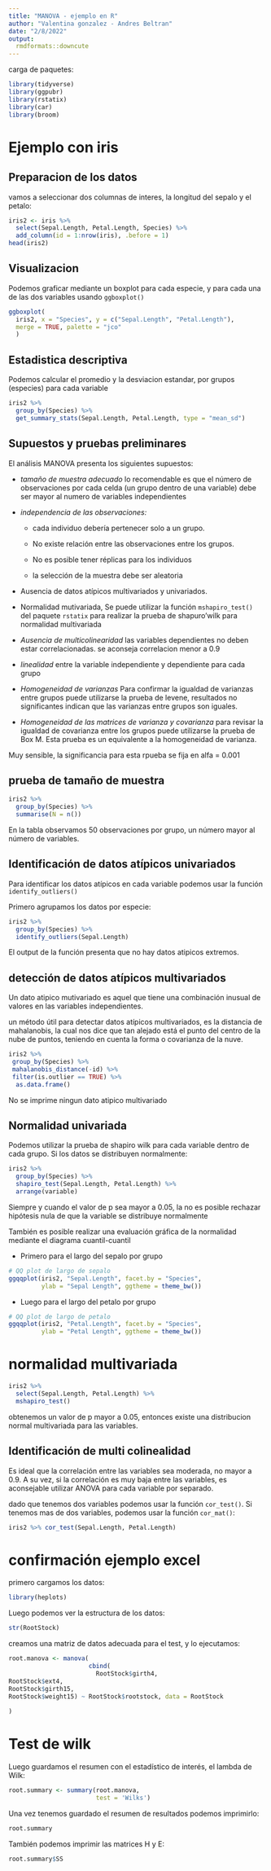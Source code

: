 ```yaml
---
title: "MANOVA - ejemplo en R"
author: "Valentina gonzalez - Andres Beltran"
date: "2/8/2022"
output:
  rmdformats::downcute
---
```


carga de paquetes:

```r
library(tidyverse)
library(ggpubr)
library(rstatix)
library(car)
library(broom)
```


# Ejemplo con iris

## Preparacion de los datos

vamos a seleccionar dos columnas de interes, la longitud del sepalo y el petalo:

```r
iris2 <- iris %>%
  select(Sepal.Length, Petal.Length, Species) %>%
  add_column(id = 1:nrow(iris), .before = 1)
head(iris2)
```

## Visualizacion

Podemos graficar mediante un boxplot para cada especie, y para cada una de las dos variables usando `ggboxplot()`

```r
ggboxplot(
  iris2, x = "Species", y = c("Sepal.Length", "Petal.Length"), 
  merge = TRUE, palette = "jco"
  )
```

## Estadistica descriptiva

Podemos calcular el promedio y la desviacion estandar, por grupos (especies) para cada variable

```r
iris2 %>%
  group_by(Species) %>%
  get_summary_stats(Sepal.Length, Petal.Length, type = "mean_sd")
```

## Supuestos y pruebas preliminares

El análisis MANOVA presenta los siguientes supuestos:

* *tamaño de muestra adecuado* lo recomendable es que el número de observaciones por cada celda (un grupo dentro de una variable) debe ser mayor al numero de variables independientes
* *independencia de las observaciones:*
    + cada individuo debería pertenecer solo a un grupo.

    + No existe relación entre las observaciones entre los grupos.

     + No es posible tener réplicas para los individuos
     
     + la selección de la muestra debe ser aleatoria
     
* Ausencia de datos atípicos multivariados y univariados.

* Normalidad mutivariada, Se puede utilizar la función `mshapiro_test()` del paquete `rstatix` para realizar la prueba de shapuro'wilk para normalidad multivariada

* *Ausencia de multicolinearidad* las variables dependientes no deben estar correlacionadas. se aconseja correlacion menor a 0.9 
* *linealidad* entre la variable independiente y dependiente para cada grupo
* *Homogeneidad de varianzas* Para confirmar la igualdad de varianzas entre grupos puede utilizarse la prueba de levene, resultados no significantes indican que las varianzas entre grupos son iguales.

* *Homogeneidad de las matrices de varianza y covarianza* para revisar la igualdad de covarianza entre los grupos puede utilizarse la prueba de Box M. Esta prueba es un equivalente a la homogeneidad de varianza. 

Muy sensible, la significancia para esta rpueba se fija en alfa = 0.001

## prueba de tamaño de muestra

```r
iris2 %>%
  group_by(Species) %>%
  summarise(N = n())
```

En la tabla observamos 50 observaciones por grupo, un número mayor al número de variables.

## Identificación de datos atípicos univariados

Para identificar los datos atípicos en cada variable podemos usar la función `identify_outliers()`

Primero agrupamos los datos por especie:

```r
iris2 %>%
  group_by(Species) %>%
  identify_outliers(Sepal.Length)
```

El output de la función presenta que no hay datos atipicos extremos.

## detección de datos atípicos multivariados

Un dato atipico mutivariado es aquel que tiene una combinación inusual de valores en las variables independientes.

un método útil para detectar datos atípicos multivariados, es la distancia de mahalanobis, la cual nos dice que tan alejado está el punto del centro de la nube de puntos, teniendo en cuenta la forma o covarianza de la nuve.

```r
iris2 %>%
 group_by(Species) %>%
 mahalanobis_distance(-id) %>%
 filter(is.outlier == TRUE) %>%
  as.data.frame()
```

No se imprime ningun dato atipico multivariado

## Normalidad univariada

Podemos utilizar la prueba de shapiro wilk para cada variable dentro de cada grupo. Si los datos se distribuyen normalmente:

```r
iris2 %>%
  group_by(Species) %>%
  shapiro_test(Sepal.Length, Petal.Length) %>%
  arrange(variable)
```

Siempre y cuando el valor de p sea mayor a 0.05, la no es posible rechazar hipótesis nula de que la variable se distribuye normalmente

También es posible realizar una evaluación gráfica de la normalidad mediante el diagrama cuantil-cuantil


* Primero para el largo del sepalo por grupo
```r
# QQ plot de largo de sepalo
ggqqplot(iris2, "Sepal.Length", facet.by = "Species",
         ylab = "Sepal Length", ggtheme = theme_bw())
```

* Luego para el largo del petalo por grupo

```r
# QQ plot de largo de petalo
ggqqplot(iris2, "Petal.Length", facet.by = "Species",
         ylab = "Petal Length", ggtheme = theme_bw())
```
# normalidad multivariada

```r
iris2 %>%
  select(Sepal.Length, Petal.Length) %>%
  mshapiro_test()
```


obtenemos un valor de p mayor a 0.05, entonces existe una distribucion normal multivariada para las variables.

## Identificación de multi colinealidad


Es ideal que la correlación entre las variables sea moderada, no mayor a 0.9. A su vez, si la correlación es muy baja entre las variables, es aconsejable utilizar ANOVA para cada variable por separado.

dado que tenemos dos variables podemos usar la función `cor_test()`. Si tenemos mas de dos variables, podemos usar la función `cor_mat()`:

```r
iris2 %>% cor_test(Sepal.Length, Petal.Length)
```



# confirmación ejemplo excel

primero cargamos los datos:

```r
library(heplots)
```
Luego podemos ver la estructura de los datos:

```r
str(RootStock)
```
creamos una matriz de datos adecuada para el test, y lo ejecutamos:

```r
root.manova <- manova(
                      cbind(
                        RootStock$girth4,
RootStock$ext4,
RootStock$girth15,
RootStock$weight15) ~ RootStock$rootstock, data = RootStock
                      
)
```




# Test de wilk

Luego guardamos el resumen con el estadístico de interés, el lambda de Wilk: 

```r
root.summary <- summary(root.manova,
                        test = 'Wilks')
```

Una vez tenemos guardado el resumen de resultados podemos imprimirlo:

```r
root.summary
```
También podemos imprimir las matrices H y E:

```r
root.summary$SS
```

